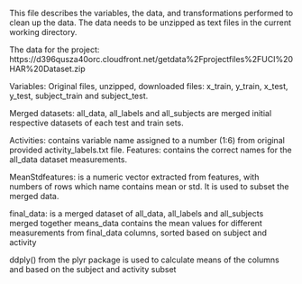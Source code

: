 
This file describes the variables, the data, and transformations performed to clean up the data. The data needs to be unzipped as text files in the current working directory.

The data for the project:
https://d396qusza40orc.cloudfront.net/getdata%2Fprojectfiles%2FUCI%20HAR%20Dataset.zip

Variables:
Original files, unzipped, downloaded files: x_train, y_train, x_test, y_test, subject_train and subject_test.

Merged datasets: all_data, all_labels and all_subjects are merged initial respective datasets of each test and train sets.

Activities: contains variable name assigned to a number (1:6) from original provided activity_labels.txt file.
Features: contains the correct names for the all_data dataset measurements. 

MeanStdfeatures: is a numeric vector extracted from features, with numbers of rows which name contains mean or std. It is used to subset the merged data.  

final_data: is a merged dataset of all_data, all_labels and all_subjects merged together
means_data contains the mean values for different measurements from final_data columns, sorted based on subject and activity

ddply() from the plyr package is used to calculate means of the columns and based on the subject and activity subset

